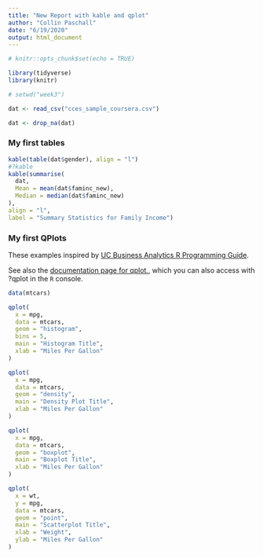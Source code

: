 ```yaml
---
title: "New Report with kable and qplot"
author: "Collin Paschall"
date: "6/19/2020"
output: html_document
---
```


```r
# knitr::opts_chunk$set(echo = TRUE)

library(tidyverse)
library(knitr)

# setwd("week3")

dat <- read_csv("cces_sample_coursera.csv")

dat <- drop_na(dat)

```

### My first tables

```r
kable(table(dat$gender), align = "l")
#?kable
kable(summarise(
  dat,
  Mean = mean(dat$faminc_new),
  Median = median(dat$faminc_new)
),
align = "l",
label = "Summary Statistics for Family Income")
```

### My first QPlots

These examples inspired by [UC Business Analytics R Programming Guide](https://uc-r.github.io/quickplots).

See also the [documentation page for qplot.](https://ggplot2.tidyverse.org/reference/qplot.html), which you can also access with ?qplot in the `R` console.

```r
data(mtcars)

qplot(
  x = mpg,
  data = mtcars,
  geom = "histogram",
  bins = 5,
  main = "Histogram Title",
  xlab = "Miles Per Gallon"
)

qplot(
  x = mpg,
  data = mtcars,
  geom = "density",
  main = "Density Plot Title",
  xlab = "Miles Per Gallon"
)

qplot(
  x = mpg,
  data = mtcars,
  geom = "boxplot",
  main = "Boxplot Title",
  xlab = "Miles Per Gallon"
)

qplot(
  x = wt,
  y = mpg,
  data = mtcars,
  geom = "point",
  main = "Scatterplot Title",
  xlab = "Weight",
  ylab = "Miles Per Gallon"
)
```


